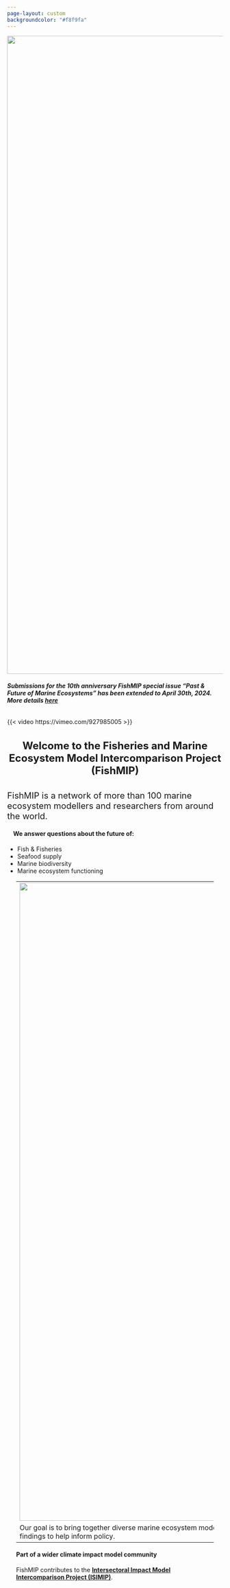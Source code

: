 ```yaml
---
page-layout: custom
backgroundcolor: "#f8f9fa"
---
```


![](images/fush!.jpeg.jpg){.column-screen style="padding: 0em;margin: 0 em" fig-align="center" width="1489"}

::: marquee
::: content
###### **Submissions for the 10th anniversary FishMIP special issue "Past & Future of Marine Ecosystems" has been extended to April 30th, 2024. More details [here](https://agupubs.onlinelibrary.wiley.com/hub/journal/23284277/homepage/call-for-papers/si-2023-000500)**
:::
:::

{{< video https://vimeo.com/927985005 >}}

<div>

#### **Welcome to the Fisheries and Marine Ecosystem Model Intercomparison Project (FishMIP)** {style="text-align: center; font-size:1.5rem"}

::: {style="font-size: 1.25rem"}
FishMIP is a network of more than 100 marine ecosystem modellers and researchers from around the world.
:::

<div>

#### We answer questions about the future of: {style="margin-left: 1em"}

-   Fish & Fisheries
-   Seafood supply
-   Marine biodiversity
-   Marine ecosystem functioning

</div>

::: {style="margin-left: 1.5em; margin-right: 1.5em"}
|                                                                                                                                                                                                                                |
|------------------------------------------------------------------------|
| ![](nemow.jpg){.column-page fig-align="center" style="padding: 0em" width="1489"}                                                                                                                                              |
| Our goal is to bring together diverse marine ecosystem models to help better understand and project the long-term impacts of climate change on fisheries and marine ecosystems, and to use our findings to help inform policy. |

#### Part of a wider climate impact model community

FishMIP contributes to the [**Intersectoral Impact Model Intercomparison Project (ISIMIP)**](https://www.isimip.org/){.email-link}.
:::

</div>

